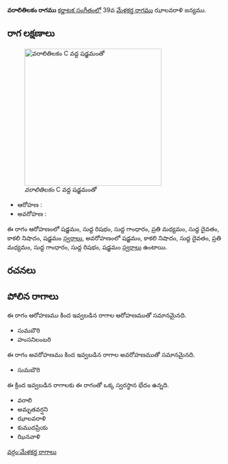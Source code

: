 {{Infobox ragam
	| name          	= వరాలితిలకం
	| synonym	    	= 
	| mela          	= 
	| chakra        	= 
	| janaka        	= 
	| type          	= షడవ
	| arohanam      	= {{svaraC|S|R1|G1|M2|D1|N3|S'}} 
	| avarohanam    	= {{svaraC|S'|N3|D1|M2|G1|R1|S}}
	| jeeva         	=
	| chhaya        	=
	| nyasa         	=
	| vishesha      	= 
	| equivalent  		= 
}}
{{కర్ణాటక సంగీత రాగాలు}}
'''వరాలితిలకం రాగము''' [[కర్ణాటక సంగీతం]]లో 39వ [[మేళకర్త రాగము]] ఝాలవరాళి జన్యము. 


==రాగ లక్షణాలు==
[[Image:varalitilakam_kb2wiki.png|thumb|right|316px|''వరాలితిలకం'' C వద్ద షడ్జమంతో]]

* ఆరోహణ : {{svaraC|S|R1|G1|M2|D1|N3|S'}} 
* అవరోహణ : {{svaraC|S'|N3|D1|M2|G1|R1|S}}

ఈ రాగం ఆరోహణంలో షడ్జమం, సుద్ద  రిషభం, సుద్ద  గాంధారం, ప్రతి మధ్యమం, సుద్ద దైవతం, కాకలి  నిషాదం, షడ్జమం [[స్వరాలు]], అవరోహణంలో షడ్జమం, కాకలి  నిషాదం, సుద్ద దైవతం, ప్రతి మధ్యమం, సుద్ద  గాంధారం, సుద్ద  రిషభం, షడ్జమం [[స్వరాలు]] ఉంటాయి.

==రచనలు==



==పోలిన రాగాలు==
ఈ రాగం ఆరోహణము కింద ఇవ్వబడిన రాగాల ఆరోహణముతో సమానమైనది.
* సుమబౌరి
* హంసనిలంబరి

ఈ రాగం అవరోహణము కింద ఇవ్వబడిన రాగాల అవరోహణముతో సమానమైనది.
* సుమబౌరి

ఈ క్రింద ఇవ్వబడిన రాగాలకు ఈ రాగంతో ఒక్క స్వరస్థాన భేదం ఉన్నది.
* వరాలి
* అమృతవర్షని
* ఝాలవరాళి
* కుముదప్రియ
* ఝినవాళి



[[వర్గం:మేళకర్త రాగాలు]]
